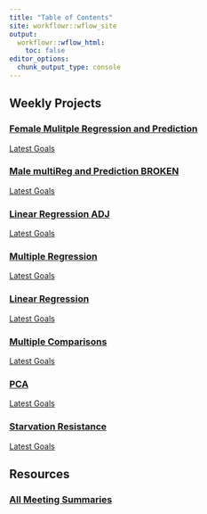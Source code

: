 ```yaml
---
title: "Table of Contents"
site: workflowr::wflow_site
output:
  workflowr::wflow_html:
    toc: false
editor_options:
  chunk_output_type: console
---
```



## Weekly Projects


### [Female Mulitple Regression and Prediction](predict.html)

[Latest Goals](recap.html#20230117)


### [Male multiReg and Prediction BROKEN](rewrite.html) 

[Latest Goals](recap.html#20230117)


### [Linear Regression ADJ](linearReg.html)

[Latest Goals](recap.html#20221214)


### [Multiple Regression](multiReg.html) 

[Latest Goals](recap.html#20221221)


### [Linear Regression](linReg.html)

[Latest Goals](recap.html#20221214)


### [Multiple Comparisons](multiComp.html)

[Latest Goals](recap.html#20221129)


### [PCA](pca.html)

[Latest Goals](recap.html#20221122)


### [Starvation Resistance](starve.html)

[Latest Goals](recap.html#20221115)


## Resources

### [All Meeting Summaries](recap.html)

